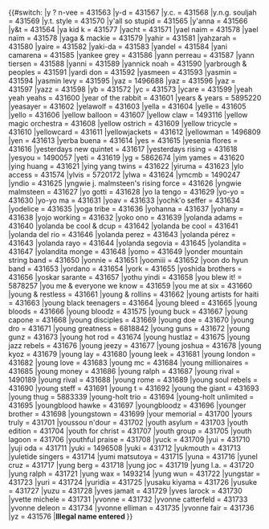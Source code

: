 <noinclude>
{{notice|This is a subtemplate of BillboardID, and should not be called directly}}</noinclude><includeonly>{{#switch:{{lc:{{{1}}}}}
|y ? n-vee = 431563
|y-d = 431567
|y.c. = 431568
|y.n.g. souljah = 431569
|y.t. style = 431570
|y'all so stupid = 431565
|y'anna = 431566
|y&t = 431564
|ya kid k = 431577
|yacht = 431571
|yael naim = 431578
|yael naïm = 431578
|yaga & mackie = 431579
|yahir = 431581
|yahzarah = 431580
|yaire = 431582
|yaki-da = 431583
|yandel = 431584
|yani camarena = 431585
|yankee grey = 431586
|yann perreau = 431587
|yann tiersen = 431588
|yanni = 431589
|yannick noah = 431590
|yarbrough & peoples = 431591
|yardi don = 431592
|yasmeen = 431593
|yasmin = 431594
|yasmin levy = 431595
|yaz = 1496688
|yaz = 431596
|yaz = 431597
|yazz = 431598
|yb = 431572
|yc = 431573
|ycare = 431599
|yeah yeah yeahs = 431600
|year of the rabbit = 431601
|years & years = 5895220
|yeasayer = 431602
|yelawolf = 431603
|yella = 431604
|yelle = 431605
|yello = 431606
|yellow balloon = 431607
|yellow claw = 1493116
|yellow magic orchestra = 431608
|yellow ostrich = 431609
|yellow tricycle = 431610
|yellowcard = 431611
|yellowjackets = 431612
|yellowman = 1496809
|yen = 431613
|yerba buena = 431614
|yes = 431615
|yesenia flores = 431616
|yesterdays new quintet = 431617
|yesterdays rising = 431618
|yesyou = 1490057
|yeti = 431619
|yg = 5862674
|yim yames = 431620
|ying huang = 431621
|ying yang twins = 431622
|yiruma = 431623
|ylo access = 431574
|ylvis = 5720172
|ylwa = 431624
|ymcmb = 1490247
|yndio = 431625
|yngwie j. malmsteen's rising force = 431626
|yngwie malmsteen = 431627
|yo gotti = 431628
|yo la tengo = 431629
|yo-yo = 431630
|yo-yo ma = 431631
|yoav = 431633
|yochk'o seffer = 431634
|yodelice = 431635
|yoga tribe = 431636
|yohanna = 431637
|yohany = 431638
|yojo working = 431632
|yoko ono = 431639
|yolanda adams = 431640
|yolanda be cool & dcup = 431642
|yolanda be cool = 431641
|yolanda del rio = 431646
|yolanda perez = 431643
|yolanda pérez = 431643
|yolanda rayo = 431644
|yolanda segovia = 431645
|yolandita = 431647
|yolandita monge = 431648
|yomo = 431649
|yonder mountain string band = 431650
|yonnie = 431651
|yoomiii = 431652
|yoon do hyun band = 431653
|yordano = 431654
|york = 431655
|yoshida brothers = 431656
|yoskar sarante = 431657
|yothu yindi = 431658
|you blew it! = 5878257
|you me & everyone we know = 431659
|you me at six = 431660
|young & restless = 431661
|young & rollins = 431662
|young artists for haiti = 431663
|young black teenagers = 431664
|young bleed = 431665
|young bloods = 431666
|young bloodz = 431575
|young buck = 431667
|young capone = 431668
|young disciples = 431669
|young doe = 431670
|young dro = 431671
|young greatness = 6818842
|young guns = 431672
|young gunz = 431673
|young hot rod = 431674
|young hustlaz = 431675
|young jazz rebels = 431676
|young jeezy = 431677
|young joshua = 431678
|young kyoz = 431679
|young lay = 431680
|young leek = 431681
|young london = 431682
|young love = 431683
|young mc = 431684
|young millionaires = 431685
|young money = 431686
|young ralph = 431687
|young rival = 1490189
|young rival = 431688
|young rome = 431689
|young soul rebels = 431690
|young steff = 431691
|young t = 431692
|young the giant = 431693
|young thug = 5883339
|young-holt trio = 431694
|young-holt unlimited = 431695
|youngblood hawke = 431697
|youngbloodz = 431696
|younger brother = 431698
|youngstown = 431699
|your memorial = 431700
|yours truly = 431701
|youssou n'dour = 431702
|youth asylum = 431703
|youth edition = 431704
|youth for christ = 431707
|youth group = 431705
|youth lagoon = 431706
|youthful praise = 431708
|yuck = 431709
|yui = 431710
|yuji oda = 431711
|yuki = 1496508
|yuki = 431712
|yukmouth = 431713
|yuletide singers = 431714
|yumi matsutoya = 431715
|yuna = 431716
|yunel cruz = 431717
|yung berg = 431718
|yung joc = 431719
|yung l.a. = 431720
|yung ralph = 431721
|yung wax = 1493214
|yung wun = 431722
|yungstar = 431723
|yuri = 431724
|yuridia = 431725
|yusaku kiyama = 431726
|yusuke = 431727
|yuzu = 431728
|yves jamait = 431729
|yves larock = 431730
|yvette michele = 431731
|yvonne = 431732
|yvonne catterfeld = 431733
|yvonne deleon = 431734
|yvonne elliman = 431735
|yvonne fair = 431736
|yz = 431576
|'''Illegal name entered ''{{{1}}}'''''}}</includeonly>